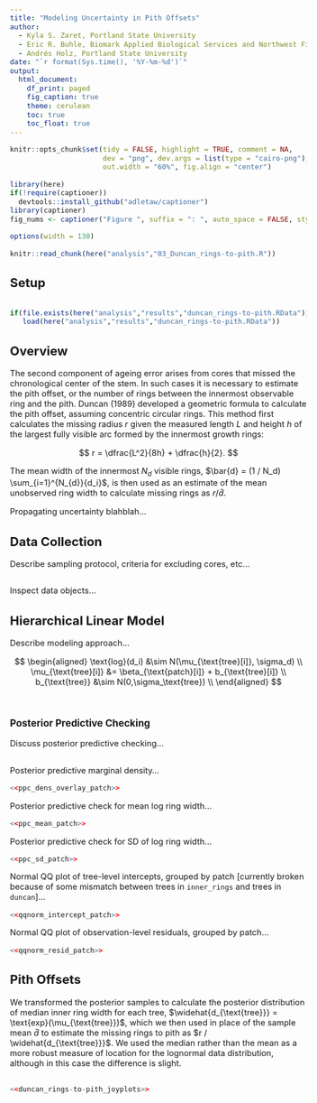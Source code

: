 ```yaml
---
title: "Modeling Uncertainty in Pith Offsets"
author: 
  - Kyla S. Zaret, Portland State University
  - Eric R. Buhle, Biomark Applied Biological Services and Northwest Fisheries Science Center
  - Andrés Holz, Portland State University
date: "`r format(Sys.time(), '%Y-%m-%d')`"
output: 
  html_document:
    df_print: paged
    fig_caption: true
    theme: cerulean
    toc: true
    toc_float: true
---
```


<style type="text/css">
  body{
  font-size: 11pt;
}
</style>

```r
knitr::opts_chunk$set(tidy = FALSE, highlight = TRUE, comment = NA, 
                      dev = "png", dev.args = list(type = "cairo-png"), dpi = 300,
                      out.width = "60%", fig.align = "center")

library(here)
if(!require(captioner))
  devtools::install_github("adletaw/captioner")
library(captioner)
fig_nums <- captioner("Figure ", suffix = ": ", auto_space = FALSE, style = "b", style_prefix = TRUE)
```
```r
options(width = 130)
```
```r
knitr::read_chunk(here("analysis","03_Duncan_rings-to-pith.R"))
```

## Setup

```r
```
```r
if(file.exists(here("analysis","results","duncan_rings-to-pith.RData")))
   load(here("analysis","results","duncan_rings-to-pith.RData"))
```

## Overview

The second component of ageing error arises from cores that missed the chronological center of the stem. In such cases it is necessary to estimate the pith offset, or the number of rings between the innermost observable ring and the pith. Duncan (1989) developed a geometric formula to calculate the pith offset, assuming concentric circular rings. This method first calculates the missing radius $r$ given the measured length $L$ and height $h$ of the largest fully visible arc formed by the innermost growth rings:

$$
r = \dfrac{L^2}{8h} + \dfrac{h}{2}.
$$

The mean width of the innermost $N_{d}$ visible rings, $\bar{d} = (1 / N_d) \sum_{i=1}^{N_{d}}{d_i}$, is then used as an estimate of the mean unobserved ring width to calculate missing rings as $r / \bar{d}$.

Propagating uncertainty blahblah...

## Data Collection

Describe sampling protocol, criteria for excluding cores, etc...

```r
```

Inspect data objects...

## Hierarchical Linear Model

Describe modeling approach...

$$
\begin{aligned}
\text{log}(d_i) &\sim N(\mu_{\text{tree}[i]}, \sigma_d) \\
\mu_{\text{tree}[i]} &= \beta_{\text{patch}[i]} + b_{\text{tree}[i]} \\
b_{\text{tree}} &\sim N(0,\sigma_\text{tree}) \\
\end{aligned}
$$


```r
```
```r
```

### Posterior Predictive Checking

Discuss posterior predictive checking...

```r
```

Posterior predictive marginal density...

```r
<<ppc_dens_overlay_patch>>
```

Posterior predictive check for mean log ring width...

```r
<<ppc_mean_patch>>
```

Posterior predictive check for SD of log ring width...

```r
<<ppc_sd_patch>>
```

Normal QQ plot of tree-level intercepts, grouped by patch [currently broken because of some mismatch between trees in `inner_rings` and trees in `duncan`]...

```r
<<qqnorm_intercept_patch>>
```

Normal QQ plot of observation-level residuals, grouped by patch...

```r
<<qqnorm_resid_patch>>
```


## Pith Offsets

We transformed the posterior samples to calculate the posterior distribution of median inner ring width for each tree, $\widehat{d_{\text{tree}}} = \text{exp}(\mu_{\text{tree}})$, which we then used in place of the sample mean $\bar{d}$ to estimate the missing rings to pith as $r / \widehat{d_{\text{tree}}}$. We used the median rather than the mean as a more robust measure of location for the lognormal data distribution, although in this case the difference is slight.

```r
```


```r
<<duncan_rings-to-pith_joyplots>>
```





